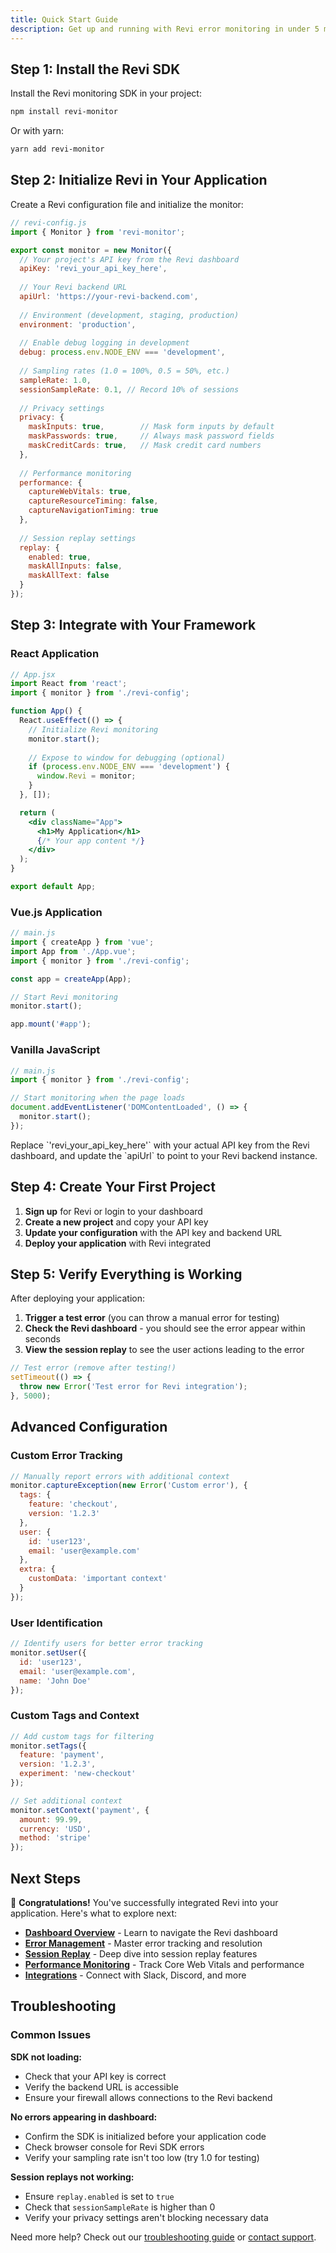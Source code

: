 ```yaml
---
title: Quick Start Guide
description: Get up and running with Revi error monitoring in under 5 minutes. Install the SDK, configure your project, and start capturing errors immediately.
---
```


## Step 1: Install the Revi SDK

Install the Revi monitoring SDK in your project:

```bash
npm install revi-monitor
```

Or with yarn:
```bash
yarn add revi-monitor
```

## Step 2: Initialize Revi in Your Application

Create a Revi configuration file and initialize the monitor:

```javascript
// revi-config.js
import { Monitor } from 'revi-monitor';

export const monitor = new Monitor({
  // Your project's API key from the Revi dashboard
  apiKey: 'revi_your_api_key_here',
  
  // Your Revi backend URL
  apiUrl: 'https://your-revi-backend.com',
  
  // Environment (development, staging, production)
  environment: 'production',
  
  // Enable debug logging in development
  debug: process.env.NODE_ENV === 'development',
  
  // Sampling rates (1.0 = 100%, 0.5 = 50%, etc.)
  sampleRate: 1.0,
  sessionSampleRate: 0.1, // Record 10% of sessions
  
  // Privacy settings
  privacy: {
    maskInputs: true,        // Mask form inputs by default
    maskPasswords: true,     // Always mask password fields
    maskCreditCards: true,   // Mask credit card numbers
  },
  
  // Performance monitoring
  performance: {
    captureWebVitals: true,
    captureResourceTiming: false,
    captureNavigationTiming: true
  },
  
  // Session replay settings
  replay: {
    enabled: true,
    maskAllInputs: false,
    maskAllText: false
  }
});
```

## Step 3: Integrate with Your Framework

### React Application

```jsx
// App.jsx
import React from 'react';
import { monitor } from './revi-config';

function App() {
  React.useEffect(() => {
    // Initialize Revi monitoring
    monitor.start();
    
    // Expose to window for debugging (optional)
    if (process.env.NODE_ENV === 'development') {
      window.Revi = monitor;
    }
  }, []);

  return (
    <div className="App">
      <h1>My Application</h1>
      {/* Your app content */}
    </div>
  );
}

export default App;
```

### Vue.js Application

```javascript
// main.js
import { createApp } from 'vue';
import App from './App.vue';
import { monitor } from './revi-config';

const app = createApp(App);

// Start Revi monitoring
monitor.start();

app.mount('#app');
```

### Vanilla JavaScript

```javascript
// main.js
import { monitor } from './revi-config';

// Start monitoring when the page loads
document.addEventListener('DOMContentLoaded', () => {
  monitor.start();
});
```

<Note>
  Replace `'revi_your_api_key_here'` with your actual API key from the Revi dashboard, and update the `apiUrl` to point to your Revi backend instance.
</Note>

## Step 4: Create Your First Project

1. **Sign up** for Revi or login to your dashboard
2. **Create a new project** and copy your API key
3. **Update your configuration** with the API key and backend URL
4. **Deploy your application** with Revi integrated

## Step 5: Verify Everything is Working

After deploying your application:

1. **Trigger a test error** (you can throw a manual error for testing)
2. **Check the Revi dashboard** - you should see the error appear within seconds
3. **View the session replay** to see the user actions leading to the error

```javascript
// Test error (remove after testing!)
setTimeout(() => {
  throw new Error('Test error for Revi integration');
}, 5000);
```

## Advanced Configuration

### Custom Error Tracking

```javascript
// Manually report errors with additional context
monitor.captureException(new Error('Custom error'), {
  tags: {
    feature: 'checkout',
    version: '1.2.3'
  },
  user: {
    id: 'user123',
    email: 'user@example.com'
  },
  extra: {
    customData: 'important context'
  }
});
```

### User Identification

```javascript
// Identify users for better error tracking
monitor.setUser({
  id: 'user123',
  email: 'user@example.com',
  name: 'John Doe'
});
```

### Custom Tags and Context

```javascript
// Add custom tags for filtering
monitor.setTags({
  feature: 'payment',
  version: '1.2.3',
  experiment: 'new-checkout'
});

// Set additional context
monitor.setContext('payment', {
  amount: 99.99,
  currency: 'USD',
  method: 'stripe'
});
```

## Next Steps

🎉 **Congratulations!** You've successfully integrated Revi into your application. Here's what to explore next:

- **[Dashboard Overview](/docs/dashboard)** - Learn to navigate the Revi dashboard
- **[Error Management](/docs/errors)** - Master error tracking and resolution
- **[Session Replay](/docs/replay)** - Deep dive into session replay features
- **[Performance Monitoring](/docs/performance)** - Track Core Web Vitals and performance
- **[Integrations](/docs/integrations)** - Connect with Slack, Discord, and more

## Troubleshooting

### Common Issues

**SDK not loading:**
- Check that your API key is correct
- Verify the backend URL is accessible
- Ensure your firewall allows connections to the Revi backend

**No errors appearing in dashboard:**
- Confirm the SDK is initialized before your application code
- Check browser console for Revi SDK errors
- Verify your sampling rate isn't too low (try 1.0 for testing)

**Session replays not working:**
- Ensure `replay.enabled` is set to `true`
- Check that `sessionSampleRate` is higher than 0
- Verify your privacy settings aren't blocking necessary data

Need more help? Check out our [troubleshooting guide](/docs/troubleshooting) or [contact support](/support).
